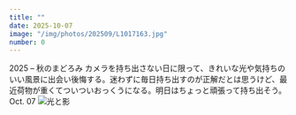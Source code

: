 ```yaml
---
title: ""
date: 2025-10-07
image: "/img/photos/202509/L1017163.jpg"
number: 0
---
```




<Sheet bkg="#123123" color="#fff">
  <Title
    color="#fff"
    size="l"
    width="5"
    height="1"
    column="5"
    row="13">Too Heavy</Title>
  <RunningHead>2025 – 秋のまどろみ</RunningHead>
  <Caption color="#fff" position="bottom-right">
    カメラを持ち出さない日に限って、きれいな光や気持ちのいい風景に出会い後悔する。迷わずに毎日持ち出すのが正解だとは思うけど、最近荷物が重くてついついおっくうになる。明日はちょっと頑張って持ち出そう。
  </Caption>
  <Nombre position="bottom-left">Oct. 07</Nombre>
  <Image src="/img/photos/202509/L1017163.jpg" alt="光と影" size="full" />
</Sheet>
